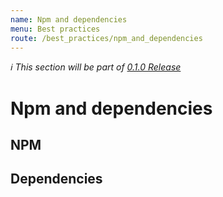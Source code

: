 ```yaml
---
name: Npm and dependencies
menu: Best practices
route: /best_practices/npm_and_dependencies
---
```


_ℹ️ This section will be part of [0.1.0 Release](https://github.com/guidesmiths/cybersecurity-handbook/issues/41)_

# Npm and dependencies

## NPM

## Dependencies

